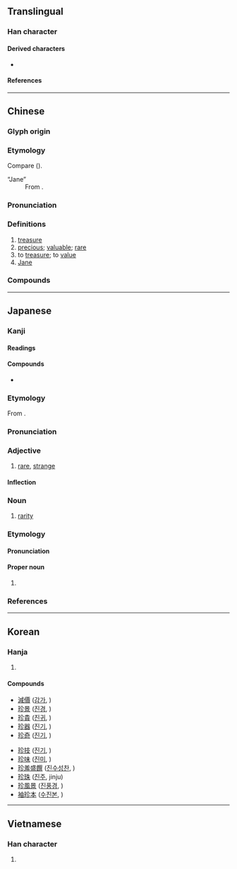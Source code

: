 {{also|珎}}
{{character info}}
==Translingual==

===Han character===
{{Han char|rn=96|rad=玉|as=05|sn=9|four=18122|canj=MGOHH|ids=⿰𤣩㐱}}

====Derived characters====
* {{l|mul|[[𠗰]], [[𣹗]], [[𫳚]], [[𮅢]], [[𮢝]], [[𦾂]]}}

====References====
{{Han ref|kx=0730.040|dkj=20920|dj=1141.160|hdz=21107.090|uh=73CD}}

----

==Chinese==
{{zh-forms|alt=錱}}

===Glyph origin===
{{Han etym}}

===Etymology===
Compare {{cog|bo|རིན||price; value}} ({{zh-ref|Schuessler, 2007}}).
; “Jane”
: From {{bor|zh|en|Jane}}.

===Pronunciation===
{{zh-pron
|m=zhēn
|m-s=
|c=zan1
|c-t=
|g=
|h=pfs=chṳ̂n
|j=
|mb=
|md=
|mn=qz,tw,xm,zz:tin/qz,xm,zz:chin/tw,xm:tiⁿ
|mn_note=tin/chin - literary; tiⁿ - vernacular
|mn-t=diêng1/diang1
|mn-t_note=diêng1 - Chaozhou; diang1 - Shantou
|w=
|x=
|mc=y
|oc=y
|cat=n,a,v
}}

===Definitions===
{{zh-hanzi}}

# [[treasure]]
# [[precious]]; [[valuable]]; [[rare]]
# to [[treasure]]; to [[value]]
# [[Jane]] {{gloss|an English female given name}}

===Compounds===
{{zh-der|珍愛|珍寶|珍本|珍藏|珍道具|珍貴|珍奇|珍禽奇獸|珍禽異獸|珍賞|珍攝|珍視|珍玩|珍味|珍聞|珍惜|珍稀|珍羞|珍饈|珍異|珍重|珍珠|席珍待聘|奇珍異物|如數家珍|如獲珍寶|山珍海味|山珍海錯|奇珍|彌足珍貴|弊帚自珍|席珍|希世之珍|八珍鹹粥|八珍|家珍|奇珍異寶|席上之珍|和隋之珍|什襲珍藏|敝屣自珍|抱寶懷珍|珍珠米|珍羞異饌|珍珠婚|珍珠塔|珍禽|珍珠貝|珍珠雞|珍饈百味|敝帚自珍|珍品|異寶奇珍|稀世珍寶|珍珠母|永珍|珍餚|珍饈佳餚|珍錯|珍郵|珍藏密斂|珍羞美味|珍祕|珍珠港|珍怪|珍同拱璧|珍物|珍珠丸子|連城之珍|袖珍本|餘珍璧謝|黑珍珠|袖珍|聚珍版|若數家珍|自珍}}

{{zh-cat|English female given names}}

----

==Japanese==

===Kanji===
{{ja-kanji|grade=c|rs=玉05}}

====Readings====
{{ja-readings
|goon=ちん
|kanon=ちん
|kun=めずら-し.い, うず-
|nanori=たから, じん
}}

====Compounds====
{{der-top|Compounds}}
* {{ja-r|珍語|ちんご|[[rare]] [[word]], [[unusual]] [[word]]}}
{{der-bottom}}

===Etymology===
{{ja-kanjitab|yomi=o|ちん}}
From {{etyl|ltc|ja|sort=ちん}} {{m|zh|珍|tr=trin||treasure, precious thing}}.

===Pronunciation===
{{ja-pron|yomi=goon|ちん|acc=1|acc_ref=DJR,NHK}}

===Adjective===
{{ja-adj|infl=na|ちん}}

# [[rare]], [[strange]]

====Inflection====
{{ja-na|ちん}}

===Noun===
{{ja-noun|ちん}}

# [[rarity]]

===Etymology===
{{ja-kanjitab|めずらし}}

====Pronunciation====
{{ja-pron|めずらし}}

====Proper noun====
{{ja-pos|proper|めずらし|hhira=めづらし}}

# {{surname|ja|A=a|nodot=1|sort=めずらし}}

===References===
<references/>

----

==Korean==

===Hanja===
{{ko-hanja|보배|진}}

# {{rfdef|ko|sort=玉05}}

====Compounds====
{{top2}}
* [[減價]] ([[감가]], )
* [[珍景]] ([[진경]], )
* [[珍貴]] ([[진귀]], )
* [[珍器]] ([[진기]], )
* [[珍奇]] ([[진기]], )
{{mid2}}
* [[珍技]] ([[진기]], )
* [[珍味]] ([[진미]], )
* [[珍羞盛饌]] ([[진수성찬]], )
* [[珍珠]] ([[진주]], jinju)
* [[珍風景]] ([[진풍경]], )
* [[袖珍本]] ([[수진본]], )
{{bottom}}

----

==Vietnamese==

===Han character===
{{vi-hantu|[[trân]], [[trằn]]|rs=玉05}}

# {{rfdef|vi|sort=玉05}}